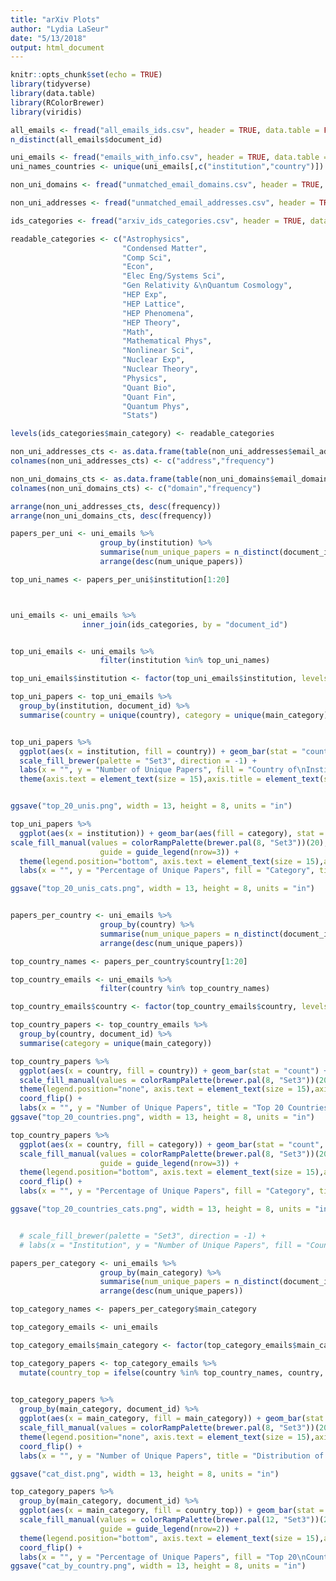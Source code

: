 ```yaml
---
title: "arXiv Plots"
author: "Lydia LaSeur"
date: "5/13/2018"
output: html_document
---
```


```r
knitr::opts_chunk$set(echo = TRUE)
library(tidyverse)
library(data.table)
library(RColorBrewer)
library(viridis)
```


```r
all_emails <- fread("all_emails_ids.csv", header = TRUE, data.table = FALSE)
n_distinct(all_emails$document_id)

uni_emails <- fread("emails_with_info.csv", header = TRUE, data.table = FALSE)
uni_names_countries <- unique(uni_emails[,c("institution","country")]) 

non_uni_domains <- fread("unmatched_email_domains.csv", header = TRUE, data.table = FALSE)

non_uni_addresses <- fread("unmatched_email_addresses.csv", header = TRUE, data.table = FALSE)

ids_categories <- fread("arxiv_ids_categories.csv", header = TRUE, data.table = FALSE, colClasses = c("integer","factor","factor"))

readable_categories <- c("Astrophysics",
                         "Condensed Matter",
                         "Comp Sci", 
                         "Econ", 
                         "Elec Eng/Systems Sci", 
                         "Gen Relativity &\nQuantum Cosmology",
                         "HEP Exp",
                         "HEP Lattice",
                         "HEP Phenomena",
                         "HEP Theory",
                         "Math",
                         "Mathematical Phys",
                         "Nonlinear Sci",
                         "Nuclear Exp",
                         "Nuclear Theory",
                         "Physics",
                         "Quant Bio",
                         "Quant Fin",
                         "Quantum Phys",
                         "Stats")

levels(ids_categories$main_category) <- readable_categories
```

```r
non_uni_addresses_cts <- as.data.frame(table(non_uni_addresses$email_address))
colnames(non_uni_addresses_cts) <- c("address","frequency")

non_uni_domains_cts <- as.data.frame(table(non_uni_domains$email_domain))
colnames(non_uni_domains_cts) <- c("domain","frequency")

arrange(non_uni_addresses_cts, desc(frequency))
arrange(non_uni_domains_cts, desc(frequency))

```

```r
papers_per_uni <- uni_emails %>% 
                    group_by(institution) %>% 
                    summarise(num_unique_papers = n_distinct(document_id)) %>% 
                    arrange(desc(num_unique_papers))

top_uni_names <- papers_per_uni$institution[1:20]



uni_emails <- uni_emails %>% 
                inner_join(ids_categories, by = "document_id")


top_uni_emails <- uni_emails %>% 
                    filter(institution %in% top_uni_names)

top_uni_emails$institution <- factor(top_uni_emails$institution, levels = rev(top_uni_names))

top_uni_papers <- top_uni_emails %>%
  group_by(institution, document_id) %>% 
  summarise(country = unique(country), category = unique(main_category))


top_uni_papers %>%
  ggplot(aes(x = institution, fill = country)) + geom_bar(stat = "count") + 
  scale_fill_brewer(palette = "Set3", direction = -1) +
  labs(x = "", y = "Number of Unique Papers", fill = "Country of\nInstitution", title = "Top 20 Institutions of Jan 2018") + coord_flip() +
  theme(axis.text = element_text(size = 15),axis.title = element_text(size = rel(2)), plot.title = element_text(size = rel(2)), legend.text = element_text(size = 15), legend.title = element_text(size = rel(2)))


ggsave("top_20_unis.png", width = 13, height = 8, units = "in")
```

```r
top_uni_papers %>%
  ggplot(aes(x = institution)) + geom_bar(aes(fill = category), stat = "count", position = "fill") + coord_flip()  +
scale_fill_manual(values = colorRampPalette(brewer.pal(8, "Set3"))(20),
                    guide = guide_legend(nrow=3)) +
  theme(legend.position="bottom", axis.text = element_text(size = 15),axis.title = element_text(size = rel(2)), plot.title = element_text(size = rel(2)), legend.text = element_text(size = 14), legend.title = element_text(size = rel(1.4))) +
  labs(x = "", y = "Percentage of Unique Papers", fill = "Category", title = "Distribution of Categories for Top 20 Institutions")

ggsave("top_20_unis_cats.png", width = 13, height = 8, units = "in")
```

```r

```

```r
papers_per_country <- uni_emails %>% 
                    group_by(country) %>% 
                    summarise(num_unique_papers = n_distinct(document_id)) %>% 
                    arrange(desc(num_unique_papers))

top_country_names <- papers_per_country$country[1:20]

top_country_emails <- uni_emails %>% 
                    filter(country %in% top_country_names)

top_country_emails$country <- factor(top_country_emails$country, levels = rev(top_country_names))

top_country_papers <- top_country_emails %>%
  group_by(country, document_id) %>% 
  summarise(category = unique(main_category))

top_country_papers %>%
  ggplot(aes(x = country, fill = country)) + geom_bar(stat = "count") +
  scale_fill_manual(values = colorRampPalette(brewer.pal(8, "Set3"))(20)) +
  theme(legend.position="none", axis.text = element_text(size = 15),axis.title = element_text(size = rel(2)), plot.title = element_text(size = rel(2)), legend.text = element_text(size = 15), legend.title = element_text(size = rel(2))) +
  coord_flip() +
  labs(x = "", y = "Number of Unique Papers", title = "Top 20 Countries of Jan 2018")
ggsave("top_20_countries.png", width = 13, height = 8, units = "in")

top_country_papers %>%
  ggplot(aes(x = country, fill = category)) + geom_bar(stat = "count", position = "fill") +
  scale_fill_manual(values = colorRampPalette(brewer.pal(8, "Set3"))(20),
                    guide = guide_legend(nrow=3)) +
  theme(legend.position="bottom", axis.text = element_text(size = 15),axis.title = element_text(size = rel(1.7)), plot.title = element_text(size = rel(2)), legend.text = element_text(size = 12), legend.title = element_text(size = rel(1.2))) +
  coord_flip() +
  labs(x = "", y = "Percentage of Unique Papers", fill = "Category", title = "Distribution of Categories for Top 20 Countries")

ggsave("top_20_countries_cats.png", width = 13, height = 8, units = "in")


  # scale_fill_brewer(palette = "Set3", direction = -1) +
  # labs(x = "Institution", y = "Number of Unique Papers", fill = "Country of\nInstitution", title = "Top 30 Institutions of Jan 2018") 
```

```r
papers_per_category <- uni_emails %>% 
                    group_by(main_category) %>% 
                    summarise(num_unique_papers = n_distinct(document_id)) %>% 
                    arrange(desc(num_unique_papers))

top_category_names <- papers_per_category$main_category

top_category_emails <- uni_emails

top_category_emails$main_category <- factor(top_category_emails$main_category, levels = rev(top_category_names))

top_category_papers <- top_category_emails %>%
  mutate(country_top = ifelse(country %in% top_country_names, country, "Other"))
  

top_category_papers %>%
  group_by(main_category, document_id) %>% 
  ggplot(aes(x = main_category, fill = main_category)) + geom_bar(stat = "count") +
  scale_fill_manual(values = colorRampPalette(brewer.pal(8, "Set3"))(20)) +
  theme(legend.position="none", axis.text = element_text(size = 15),axis.title = element_text(size = rel(1.7)), plot.title = element_text(size = rel(2)), legend.text = element_text(size = 15), legend.title = element_text(size = rel(2))) +
  coord_flip() +
  labs(x = "", y = "Number of Unique Papers", title = "Distribution of Categories for Jan 2018")

ggsave("cat_dist.png", width = 13, height = 8, units = "in")

top_category_papers %>%
  group_by(main_category, document_id) %>% 
  ggplot(aes(x = main_category, fill = country_top)) + geom_bar(stat = "count", position = "fill") +
  scale_fill_manual(values = colorRampPalette(brewer.pal(12, "Set3"))(21),
                    guide = guide_legend(nrow=2)) +
  theme(legend.position="bottom", axis.text = element_text(size = 15),axis.title = element_text(size = rel(1.7)), plot.title = element_text(size = rel(2)), legend.text = element_text(size = 12), legend.title = element_text(size = rel(1.3))) +
  coord_flip() +
  labs(x = "", y = "Percentage of Unique Papers", fill = "Top 20\nCountries", title = "Distribution of Countries within Category")
ggsave("cat_by_country.png", width = 13, height = 8, units = "in")
```

